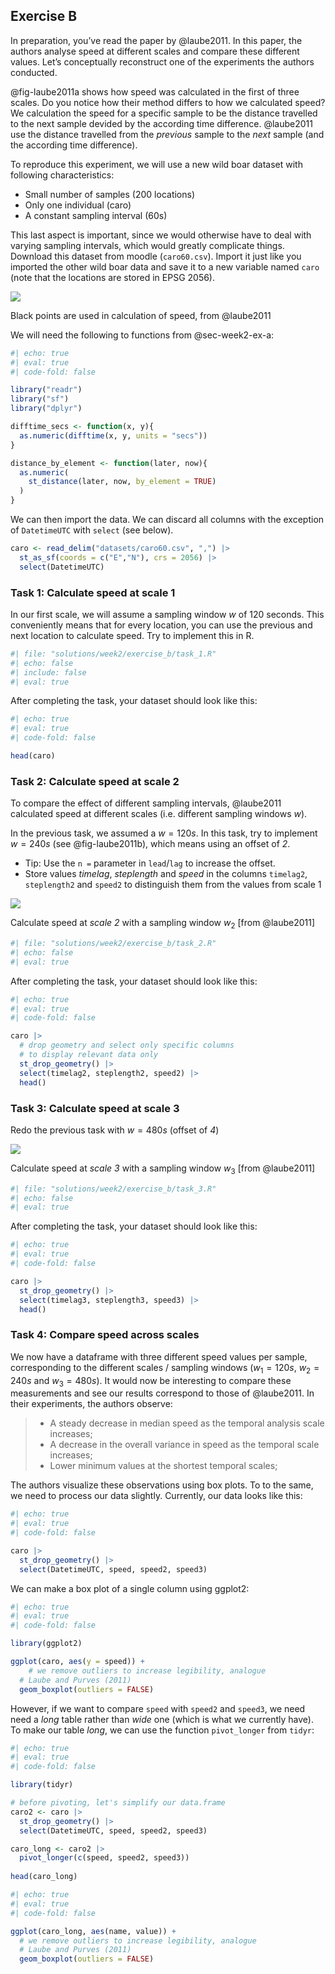 ## Exercise B {#sec-week2-ex-b}

In preparation, you've read the paper by @laube2011. In this paper, the authors analyse speed at different scales and compare these different values. Let's conceptually reconstruct one of the experiments the authors conducted. 

@fig-laube2011a shows how speed was calculated in the first of three scales. Do you notice how their method differs to how we calculated speed? We calculation the speed for a specific sample to be the distance travelled to the next sample devided by the according time difference. @laube2011 use the distance travelled from the *previous* sample to the *next* sample (and the according time difference).

To reproduce this experiment, we will use a new wild boar dataset with following characteristics:

- Small number of samples (200 locations)
- Only one individual (caro) 
- A constant sampling interval (60s)

This last aspect is important, since we would otherwise have to deal with varying sampling intervals, which would greatly complicate things. 
Download this dataset from moodle (`caro60.csv`). Import it just like you imported the other wild boar data and save it to a new variable named `caro` (note that the locations are stored in EPSG 2056).

::: {#fig-laube2011a}

![](../02_Images/laube_2011_2a.jpg)

Black points are used in calculation of speed, from @laube2011
:::

We will need the following to functions from @sec-week2-ex-a:

```r
#| echo: true
#| eval: true
#| code-fold: false

library("readr")
library("sf")
library("dplyr")

difftime_secs <- function(x, y){
  as.numeric(difftime(x, y, units = "secs"))
}

distance_by_element <- function(later, now){
  as.numeric(
    st_distance(later, now, by_element = TRUE)
  )
}
```

We can then import the data. We can discard all columns with the exception of `DatetimeUTC` with `select` (see below).

```r
caro <- read_delim("datasets/caro60.csv", ",") |>
  st_as_sf(coords = c("E","N"), crs = 2056) |> 
  select(DatetimeUTC)
```

### Task 1: Calculate speed at scale 1 {#sec-w2-task4}

In our first scale, we will assume a sampling window $w$ of 120 seconds. This conveniently means that for every location, you can use the previous and next location to calculate speed. Try to implement this in R.

```r
#| file: "solutions/week2/exercise_b/task_1.R"
#| echo: false
#| include: false
#| eval: true

```

After completing the task, your dataset should look like this:

```r
#| echo: true
#| eval: true
#| code-fold: false

head(caro)
```


### Task 2: Calculate speed at scale 2 {#sec-w2b-task2}

To compare the effect of different sampling intervals, @laube2011 calculated speed at different scales (i.e. different sampling windows $w$). 

In the previous task, we assumed a $w = 120s$. In this task, try to implement $w = 240s$ (see @fig-laube2011b), which means using an offset of *2*. 

- Tip: Use the `n = ` parameter in `lead`/`lag` to increase the offset.
- Store values *timelag*, *steplength* and *speed* in the columns `timelag2`, `steplength2` and `speed2` to distinguish them from the values from scale 1

::: {#fig-laube2011b}

![](../02_Images/laube_2011_2b.jpg)

Calculate speed at *scale 2* with a sampling window $w_2$ [from @laube2011]
:::

```r
#| file: "solutions/week2/exercise_b/task_2.R"
#| echo: false
#| eval: true

```

After completing the task, your dataset should look like this:

```r
#| echo: true
#| eval: true
#| code-fold: false

caro |> 
  # drop geometry and select only specific columns
  # to display relevant data only
  st_drop_geometry() |> 
  select(timelag2, steplength2, speed2) |> 
  head()
```

### Task 3: Calculate speed at scale 3 {#sec-w2b-task3}

Redo the previous task with $w = 480s$ (offset of *4*)

::: {#fig-laube2011c}

![](../02_Images/laube_2011_2c.jpg)

Calculate speed at *scale 3* with a sampling window $w_3$ [from @laube2011]
:::

```r
#| file: "solutions/week2/exercise_b/task_3.R"
#| echo: false
#| eval: true

```

After completing the task, your dataset should look like this:

```r
#| echo: true
#| eval: true
#| code-fold: false

caro |> 
  st_drop_geometry() |> 
  select(timelag3, steplength3, speed3) |> 
  head()
```

### Task 4: Compare speed across scales

We now have a dataframe with three different speed values per sample, corresponding to the different scales / sampling windows ($w_1 = 120s$, $w_2 = 240s$ and $w_3=480s$). It would now be interesting to compare these measurements and see our results correspond to those of @laube2011. In their experiments, the authors observe:

> - A steady decrease in median speed as the temporal analysis scale increases;
> - A decrease in the overall variance in speed as the temporal scale increases;
> - Lower minimum values at the shortest temporal scales;

The authors visualize these observations using box plots. To to the same, we need to process our data slightly. Currently, our data looks like this:

```r
#| echo: true
#| eval: true
#| code-fold: false

caro |> 
  st_drop_geometry() |> 
  select(DatetimeUTC, speed, speed2, speed3)
```

We can make a box plot of a single column using ggplot2:

```r
#| echo: true
#| eval: true
#| code-fold: false

library(ggplot2)

ggplot(caro, aes(y = speed)) + 
    # we remove outliers to increase legibility, analogue
  # Laube and Purves (2011)
  geom_boxplot(outliers = FALSE)
```

However, if we want to compare `speed` with `speed2` and `speed3`, we need need a *long* table rather than *wide* one (which is what we currently have). To make our table *long*, we can use the function `pivot_longer` from `tidyr`:

```r
#| echo: true
#| eval: true
#| code-fold: false

library(tidyr)

# before pivoting, let's simplify our data.frame
caro2 <- caro |> 
  st_drop_geometry() |> 
  select(DatetimeUTC, speed, speed2, speed3)

caro_long <- caro2 |> 
  pivot_longer(c(speed, speed2, speed3))
  
head(caro_long)
```

```r
#| echo: true
#| eval: true
#| code-fold: false

ggplot(caro_long, aes(name, value)) +
  # we remove outliers to increase legibility, analogue
  # Laube and Purves (2011)
  geom_boxplot(outliers = FALSE)
```
